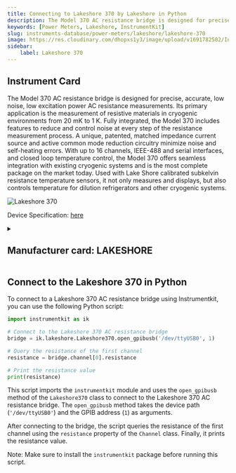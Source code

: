 ```yaml
---
title: Connecting to Lakeshore 370 by Lakeshore in Python
description: The Model 370 AC resistance bridge is designed for precise, accurate, low noise, low excitation power AC resistance measurements. Its primary application is the measurement of resistive materials in cryogenic environments from 20 mK to 1 K. Fully integrated, the Model 370 includes features to reduce and control noise at every step of the resistance measurement process. A unique, patented, matched impedance current source and active common mode reduction circuitry minimize noise and self-heating errors. With up to 16 channels, IEEE-488 and serial interfaces, and closed loop temperature control, the Model 370 offers seamless integration with existing cryogenic systems and is the most complete package on the market today. Used with Lake Shore calibrated subkelvin resistance temperature sensors, it not only measures and displays, but also controls temperature for dilution refrigerators and other cryogenic systems.
keywords: [Power Meters, Lakeshore, InstrumentKit] 
slug: instruments-database/power-meters/lakeshore/lakeshore-370 
image: https://res.cloudinary.com/dhopxs1y3/image/upload/v1691782502/Instruments/Power%20Meters/Lakeshore-370/Lakeshore-370.png
sidebar:
    label: Lakeshore 370 
---
```



## Instrument Card

The Model 370 AC resistance bridge is designed for precise, accurate, low noise, low excitation power AC resistance measurements. Its primary application is the measurement of resistive materials in cryogenic environments from 20 mK to 1 K. Fully integrated, the Model 370 includes features to reduce and control noise at every step of the resistance measurement process. A unique, patented, matched impedance current source and active common mode reduction circuitry minimize noise and self-heating errors. With up to 16 channels, IEEE-488 and serial interfaces, and closed loop temperature control, the Model 370 offers seamless integration with existing cryogenic systems and is the most complete package on the market today. Used with Lake Shore calibrated subkelvin resistance temperature sensors, it not only measures and displays, but also controls temperature for dilution refrigerators and other cryogenic systems.

![Lakeshore 370](https://res.cloudinary.com/dhopxs1y3/image/upload/v1691782502/Instruments/Power%20Meters/Lakeshore-370/Lakeshore-370.png)

Device Specification: [here](https://www.cryotrade.ru/uploads/documents/temperature/LakeShore370.pdf)

<details style={{ marginTop: "15px"}}>
<summary><h2 style={{display:'inline'}}>Manufacturer card: LAKESHORE</h2></summary>

![LAKESHORE](https://res.cloudinary.com/dhopxs1y3/image/upload/v1692813206/Instruments/Vendor%20Logos/Lakeshore_Cryotronics.png)

Supporting advanced scientific research, Lake Shore is a leading global innovator in measurement and control solutions.

- Headquarters: Westerville, Ohio, USA
- Yearly Revenue (millions, USD): 21.4
- Vendor Website: [here](https://www.lakeshore.com/home)

</details>


<FeaturedInstrumentVideo category="POWER_METERS" />

## Connect to the Lakeshore 370 in Python





<Tabs>

<SectionsCard category="POWER_METERS" manufacturer="Lakeshore"></SectionsCard>

<TabItem value="InstrumentKit" label="InstrumentKit">

To connect to a Lakeshore 370 AC resistance bridge using Instrumentkit, you can use the following Python script:

```python
import instrumentkit as ik

# Connect to the Lakeshore 370 AC resistance bridge
bridge = ik.lakeshore.Lakeshore370.open_gpibusb('/dev/ttyUSB0', 1)

# Query the resistance of the first channel
resistance = bridge.channel[0].resistance

# Print the resistance value
print(resistance)
```

This script imports the `instrumentkit` module and uses the `open_gpibusb` method of the `Lakeshore370` class to connect to the Lakeshore 370 AC resistance bridge. The `open_gpibusb` method takes the device path (`'/dev/ttyUSB0'`) and the GPIB address (`1`) as arguments.

After connecting to the bridge, the script queries the resistance of the first channel using the `resistance` property of the `Channel` class. Finally, it prints the resistance value.

Note: Make sure to install the `instrumentkit` package before running this script.

</TabItem>
</Tabs>